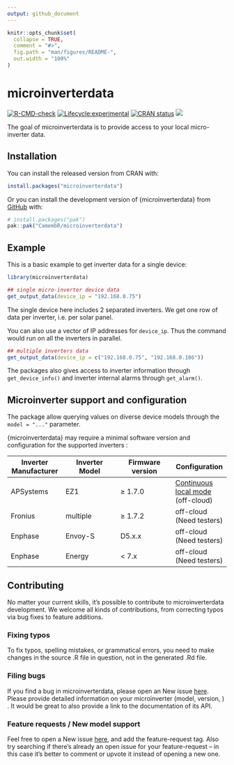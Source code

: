 ```yaml
---
output: github_document
---
```


<!-- README.md is generated from README.Rmd. Please edit that file -->

```r
knitr::opts_chunk$set(
  collapse = TRUE,
  comment = "#>",
  fig.path = "man/figures/README-",
  out.width = "100%"
)
```

# microinverterdata

<!-- badges: start -->

[![R-CMD-check](https://github.com/CamembR/microinverterdata/actions/workflows/R-CMD-check.yaml/badge.svg)](https://github.com/CamembR/microinverterdata/actions/workflows/R-CMD-check.yaml) 
[![Lifecycle:experimental](https://img.shields.io/badge/lifecycle-experimental-orange.svg)](https://lifecycle.r-lib.org/articles/stages.html)
[![CRAN status](https://www.r-pkg.org/badges/version/microinverterdata)](https://CRAN.R-project.org/package=microinverterdata) [![](https://cranlogs.r-pkg.org/badges/microinverterdata)](https://cran.r-project.org/package=microinverterdata)

<!-- badges: end -->

The goal of microinverterdata is to provide access to your local micro-inverter data.

## Installation

You can install the released version from CRAN with:

``` r
install.packages("microinverterdata")
```

Or you can install the development version of {microinverterdata} from [GitHub](https://github.com/) with:

``` r
# install.packages("pak")
pak::pak("CamembR/microinverterdata")
```

## Example

This is a basic example to get inverter data for a single device:

```r
library(microinverterdata)

## single micro-inverter device data
get_output_data(device_ip = "192.168.0.75")

```

The single device here includes 2 separated inverters. We get one row of data per inverter, i.e. per solar panel.

You can also use a vector of IP addresses for `device_ip`. Thus the command would run on all the inverters in parallel.

```r
## multiple inverters data
get_output_data(device_ip = c("192.168.0.75", "192.168.0.186"))

```

The packages also gives access to inverter information through `get_device_info()` and inverter internal alarms through `get_alarm()`.

## Microinverter support and configuration

The package allow querying values on diverse device models through the `model = "..."` parameter.

{microinverterdata} may require a minimal software version and configuration for the supported inverters :

| Inverter Manufacturer | Inverter Model | Firmware version | Configuration |
|------------------|------------------|------------------|------------------|
| APSystems | EZ1 | ≥ 1.7.0 | [Continuous local mode](https://camembr.github.io/microinverterdata/articles/APSystems_devices.html) (off-cloud)|
| Fronius | multiple | ≥ 1.7.2 | off-cloud (Need testers)          |
| Enphase | Envoy-S  | D5.x.x  | off-cloud (Need testers)          |
| Enphase | Energy   | < 7.x   | off-cloud (Need testers)          |

## Contributing

No matter your current skills, it’s possible to contribute to microinverterdata development. We welcome all kinds of contributions, from correcting typos via bug fixes to feature additions.

### Fixing typos

To fix typos, spelling mistakes, or grammatical errors, you need to make changes in the source .R file in question, not in the generated .Rd file. 

### Filing bugs

If you find a bug in microinverterdata, please open an New issue [here](https://github.com/CamembR/microinverterdata/issues). Please provide detailed information on your microinverter (model, version, ) . It would be great to also provide a link to the documentation of its API.

### Feature requests / New model support

Feel free to open a New issue [here](https://github.com/CamembR/microinverterdata/issues), and add the feature-request tag. Also try searching if there’s already an open issue for your feature-request – in this case it’s better to comment or upvote it instead of opening a new one.

